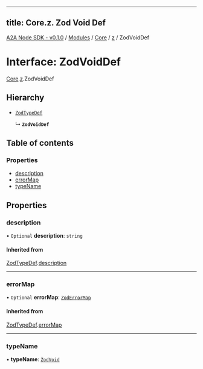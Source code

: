 
---
title: Core.z. Zod Void Def
---

[A2A Node SDK - v0.1.0](/api-reference/README) / [Modules](/api-reference/modules) / [Core](/api-reference/modules/Core) / [z](/api-reference/modules/Core.z) / ZodVoidDef

# Interface: ZodVoidDef

[Core](/api-reference/modules/Core).[z](/api-reference/modules/Core.z).ZodVoidDef

## Hierarchy

- [`ZodTypeDef`](Core.z.ZodTypeDef)

  ↳ **`ZodVoidDef`**

## Table of contents

### Properties

- [description](Core.z.ZodVoidDef.md#description)
- [errorMap](Core.z.ZodVoidDef.md#errormap)
- [typeName](Core.z.ZodVoidDef.md#typename)

## Properties

### description

• `Optional` **description**: `string`

#### Inherited from

[ZodTypeDef](Core.z.ZodTypeDef).[description](Core.z.ZodTypeDef.md#description)

___

### errorMap

• `Optional` **errorMap**: [`ZodErrorMap`](../modules/Core.z.md#zoderrormap)

#### Inherited from

[ZodTypeDef](Core.z.ZodTypeDef).[errorMap](Core.z.ZodTypeDef.md#errormap)

___

### typeName

• **typeName**: [`ZodVoid`](../enums/Core.z.ZodFirstPartyTypeKind.md#zodvoid)
